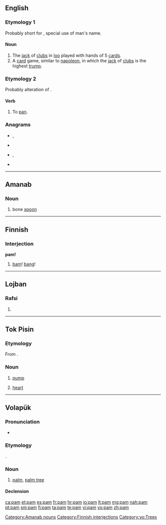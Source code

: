 {{also|Pam|PAM}}
==English==

===Etymology 1===
Probably short for {{etyl|fr|en}} {{m|fr|Pamphile||a given name}}, special use of man's name.

====Noun====
{{en-noun}}

# The [[jack]] of [[clubs]] in [[loo]] played with hands of 5 [[card]]s.
# A [[card]] game, similar to [[napoleon]], in which the [[jack]] of [[clubs]] is the highest [[trump]].

===Etymology 2===
Probably alteration of {{m|en|pan}}.

====Verb====
{{en-verb|pams|pamming|pammed}}

# To [[pan]]. <!--in what sense?-->

===Anagrams===
* {{l|en|amp}}, {{l|en|AMP}}
* {{l|en|APM}}
* {{l|en|map}}, {{l|en|MAP}}
* {{l|en|MPA}}

----

==Amanab==

===Noun===
{{head|amn|nouns}}

# bone [[spoon]]

[[Category:Amanab nouns]]

----

==Finnish==

===Interjection===
'''pam!'''

# [[bam]]! [[bang]]!

[[Category:Finnish interjections]]

----

==Lojban==

===Rafsi===
{{jbo-rafsi}}

# {{jbo-rafsi of|prami}}

----

==Tok Pisin==

===Etymology===
From {{etyl|en|tpi}} {{m|en|pump}}.

===Noun===
{{head|tpi|noun}}

# [[pump]]
# {{label|tpi|anatomy}} [[heart]]

----

==Volapük==

===Pronunciation===
* {{IPA|/pam/|lang=vo}}

===Etymology===
{{borrowing|en|palm|lang=vo}}.

===Noun===
{{vo-noun}}

# [[palm]], [[palm tree]]

====Declension====
{{vo-decl-noun}}

[[Category:vo:Trees]]

[[ca:pam]]
[[et:pam]]
[[es:pam]]
[[fr:pam]]
[[hr:pam]]
[[io:pam]]
[[lt:pam]]
[[mg:pam]]
[[nah:pam]]
[[pt:pam]]
[[sm:pam]]
[[fi:pam]]
[[ta:pam]]
[[te:pam]]
[[vi:pam]]
[[vo:pam]]
[[zh:pam]]